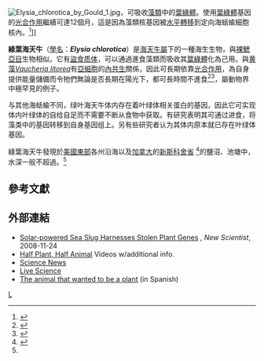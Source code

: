 {{Speciesbox 
| genus = Elysia
| species = chlorotica
| status_system = iucn
| status = NE <!-- IUCN Red List: Not evaluated (yet) -->
| image = Elysia-chlorotica-body.jpg
| image_caption = 進食黃藻中的綠葉海天牛
| authority = [[Augustus_Addison_Gould|Gould]], 1870
}}
[[File:Elysia_chlorotica_by_Gould_1.jpg|thumb]]，可吸收[[藻類|藻類]]中的[[葉綠體|葉綠體]]。使用[[葉綠體|葉綠體]]基因的[[光合作用|光合作用]]繼續可達12個月，這是因為藻類核基因被[[基因水平轉移|水平轉移]]到定向海蛞蝓細胞核內。<ref>{{cite journal|title=Transcriptomic Evidence for the Expression of Horizontally Transferred Algal Nuclear Genes in the Photosynthetic Sea Slug, Elysia chlorotica|journal=Molecular Biology and Evolution|url=https://academic.oup.com/mbe/article/29/6/1545/996402|date=2012-06-01|volume=29|issue=6|doi=10.1093/molbev/msr316|pages=1545–1556|issn=0737-4038|language=en|accessdate=2018-04-02|author=Sidney K. Pierce, Xiaodong Fang, Julie A. Schwartz, Xuanting Jiang, Wei Zhao, Nicholas E. Curtis, Kevin M. Kocot, Bicheng Yang, Jian Wang|archive-date=2018-06-01|archive-url=https://web.archive.org/web/20180601223942/https://academic.oup.com/mbe/article/29/6/1545/996402|dead-url=no}}</ref>]]

'''綠葉海天牛'''（[[學名|學名]]：'''''Elysia chlorotica'''''）是[[海天牛屬|海天牛屬]]下的一種海生生物，與[[裸鰓亞目|裸鰓亞目]]生物相似。它有[[盜食质体|盜食质体]]，可以通過進食藻類而吸收其[[葉綠體|葉綠體]]化為己用。與[[黄藻|黄藻]]''[[Vaucheria_litorea|Vaucheria litorea]]''有[[亞細胞|亞細胞]]的[[內共生|內共生]]關係，因此可長期依靠[[光合作用|光合作用]]，為自身提供能量儲備而令牠們無論是否長期在陽光下，都可長時間不進食<ref>{{cite journal |vauthors=Christa G, Zimorski V, Woehle C, Tielens AG, Wägele H, Martin WF, Gould SB | year = 2013 | title = Pastid-bearing sea slugs fix CO2 in the light but do not require photosynthesis to survive | journal = Proceedings of the Royal Society B | volume = 281 | issue = | page = 20132493 | doi=10.1098/rspb.2013.2493 | pmid=24258718 | pmc=3843837}}</ref><ref>{{cite journal | vauthors = Christa G, de Vries J, Jahns P, Gould SB | year = 2014 | title = Switching off photosynthesis: the dark side of sacoglossan slugs | url = | journal = Communicative & Integrative Biology | volume = 7 | issue = | page = e28029 | doi=10.4161/cib.28029}}</ref>，屬動物界中極罕見的例子。

与其他海蛞蝓不同，绿叶海天牛体内存在着叶绿体相关蛋白的基因，因此它可实现体内叶绿体的自给自足而不需要不断从食物中获取。有研究表明其可通过进食，将藻类中的基因转移到自身基因组上。另有些研究者认为其体内原本就已存在叶绿体基因。

綠葉海天牛發現於[[美國東部|美國東部]]各州沿海以及[[加拿大|加拿大]]的[[新斯科舍省|新斯科舍省]] <ref name="malacolog">{{cite web|url=http://www.malacolog.org/search.php?nameid=8136|title=Malacolog 4.1.1: A Database of Western Atlantic Marine Mollusca|last=Rosenberg|first=G.|year=2009|work=Elysia chlorotica ''Gould, 1870''|accessdate=5 April 2010|archive-date=2012-05-05|archive-url=https://www.webcitation.org/67Re5wTn7?url=http://www.malacolog.org/search.php?nameid=8136|dead-url=no}}</ref>的鹽沼、池塘中，水深一般不超過{{convert|0.5|m}}。<ref name="malacolog"/>

==參考文獻==
{{reflist}}

==外部連結==
{{commons category|Elysia chlorotica}}
* [http://www.newscientist.com/article/dn16124-solarpowered-sea-slug-harnesses-stolen-plant-genes-.html?DCMP=OTC-rss&nsref=online-news Solar-powered Sea Slug Harnesses Stolen Plant Genes] {{Wayback|url=http://www.newscientist.com/article/dn16124-solarpowered-sea-slug-harnesses-stolen-plant-genes-.html?DCMP=OTC-rss&nsref=online-news |date=20121021133011 }}, ''New Scientist'', 2008-11-24
* [http://www.educatedearth.net/story.php?id=1605 Half Plant, Half Animal] {{Wayback|url=http://www.educatedearth.net/story.php?id=1605 |date=20130510102653 }} Videos w/additional info.
* [https://web.archive.org/web/20120929062326/http://www.sciencenews.org/view/generic/id/53496/title/Sea_slug_steals_genes_for_greens,_makes_chlorophyll_like_a_plant Science News]
* [http://www.livescience.com/animals/green-slug-animal-plant-100112.html Live Science]
* [https://web.archive.org/web/20140902115003/http://www.lahojadearena.com/archivo/?p=1229 The animal that wanted to be a plant] (in Spanish)
{{Taxonbar|from=Q133568}}

{{DEFAULTSORT:Elysia Chlorotica}}
[[Category:海天牛屬|L]]